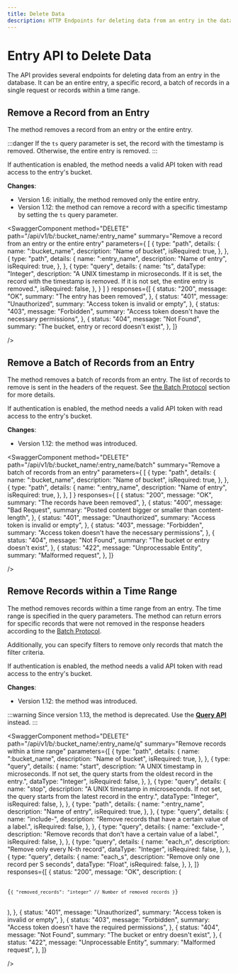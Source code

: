 ```yaml
---
title: Delete Data
description: HTTP Endpoints for deleting data from an entry in the database.
---
```


<head>
  <link
    rel="canonical"
    href="https://www.reduct.store/docs/http-api/entry-api/delete_data"
  />
</head>

# Entry API to Delete Data

The API provides several endpoints for deleting data from an entry in the database. It can be an entire entry, a specific record, a batch of records in a single request or records within a time range.

## Remove a Record from an Entry

The method removes a record from an entry or the entire entry.

:::danger
If the `ts` query parameter is set, the record with the timestamp is removed.
Otherwise, the entire entry is removed.
:::

If authentication is enabled, the method needs a valid API token with read access to the entry's bucket.

**Changes**:

- Version 1.6: initially, the method removed only the entire entry.
- Version 1.12: the method can remove a record with a specific timestamp by setting the `ts` query parameter.


<SwaggerComponent
    method="DELETE"
    path="/api/v1/b/:bucket_name/:entry_name"
    summary="Remove a record from an entry or the entire entry"
    parameters={
        [
            {
                type: "path",
                details: {
                    name: ":bucket_name",
                    description: "Name of bucket",
                    isRequired: true,
                },
            },
            {
                type: "path",
                details: {
                    name: ":entry_name",
                    description: "Name of entry",
                    isRequired: true,
                },
            },
            {
                type: "query",
                details: {
                    name: "ts",
                    dataType: "Integer",
                    description: "A UNIX timestamp in microseconds. If it is set, the record with the timestamp is removed. If it is not set, the entire entry is removed.",
                    isRequired: false,
                },
            }
        ]
    }
    responses={[
        {
            status: "200",
            message: "OK",
            summary: "The entry has been removed",
        },
        {
            status: "401",
            message: "Unauthorized",
            summary: "Access token is invalid or empty",
        },
        {
            status: "403",
            message: "Forbidden",
            summary: "Access token doesn't have the necessary permissions",
        },
        {
            status: "404",
            message: "Not Found",
            summary: "The bucket, entry or record doesn't exist",
        },
    ]}

/>

## Remove a Batch of Records from an Entry

The method removes a batch of records from an entry. The list of records to remove is sent in the headers of
the request. See [the Batch Protocol](/docs/http-api/entry-api/index.mdx#batch-protocol) section for more details.

If authentication is enabled, the method needs a valid API token with read access to the entry's bucket.

**Changes**:

- Version 1.12: the method was introduced.

<SwaggerComponent
    method="DELETE"
    path="/api/v1/b/:bucket_name/:entry_name/batch"
    summary="Remove a batch of records from an entry"
    parameters={
        [
            {
                type: "path",
                details: {
                    name: ":bucket_name",
                    description: "Name of bucket",
                    isRequired: true,
                },
            },
            {
                type: "path",
                details: {
                    name: ":entry_name",
                    description: "Name of entry",
                    isRequired: true,
                },
            },
        ]
    }
    responses={
        [
            {
                status: "200",
                message: "OK",
                summary: "The records have been removed",
            }, {
            status: "400",
            message:
                "Bad Request",
            summary:
                "Posted content bigger or smaller than content-length",
        },
            {
                status: "401",
                message:
                    "Unauthorized",
                summary:
                    "Access token is invalid or empty",
            },
            {
                status: "403",
                message:
                    "Forbidden",
                summary:
                    "Access token doesn't have the necessary permissions",
            },
            {
                status: "404",
                message:
                    "Not Found",
                summary:
                    "The bucket or entry doesn't exist",
            },
            {
                status: "422",
                message:
                    "Unprocessable Entity",
                summary:
                    "Malformed request",
            },
        ]}

/>

## Remove Records within a Time Range

The method removes records within a time range from an entry. The time range is specified in the query
parameters.
The method can return errors for specific records that were not removed in the response headers according to
the [Batch Protocol](/docs/http-api/entry-api/index.mdx#batch-protocol).

Additionally, you can specify filters to remove only records that match the filter criteria.

If authentication is enabled, the method needs a valid API token with read access to the entry's bucket.

**Changes**:

- Version 1.12: the method was introduced.

:::warning
Since version 1.13, the method is deprecated. Use the [**Query API**](/docs/http-api/entry-api/run_query.mdx) instead.
:::

<SwaggerComponent
    method="DELETE"
    path="/api/v1/b/:bucket_name/:entry_name/q"
    summary="Remove records within a time range"
    parameters={[
        {
            type: "path",
            details: {
                name: ":bucket_name",
                description: "Name of bucket",
                isRequired: true,
            },
        },
        {
            type: "query",
            details: {
                name: "start",
                description:
                    "A UNIX timestamp in microseconds. If not set, the query starts from the oldest record in the entry.",
                dataType: "Integer",
                isRequired: false,
            },
        },
        {
            type: "query",
            details: {
                name: "stop",
                description:
                    "A UNIX timestamp in microseconds. If not set, the query starts from the latest record in the entry.",
                dataType: "Integer",
                isRequired: false,
            },
        },
        {
            type: "path",
            details: {
                name: ":entry_name",
                description: "Name of entry",
                isRequired: true,
            },
        },
        {
            type: "query",
            details: {
                name: "include-<label name>",
                description: "Remove records that have a certain value of a label.",
                isRequired: false,
            },
        },
        {
            type: "query",
            details: {
                name: "exclude-<label name>",
                description:
                    "Remove records that don't have a certain value of a label.",
                isRequired: false,
            },
        },
        {
            type: "query",
            details: {
                name: "each_n",
                description: "Remove only every N-th record",
                dataType: "Integer",
                isRequired: false,
            },
        },
        {
            type: "query",
            details: {
                name: "each_s",
                description: "Remove only one record per S seconds",
                dataType: "Float",
                isRequired: false,
            },
        },
    ]}
    responses={[
        {
            status: "200",
            message: "OK",
            description: (
                <pre>
          <code>
            {`{
        "removed_records": "integer" // Number of removed records
        }`}
          </code>
        </pre>
            ),
        },
        {
            status: "401",
            message: "Unauthorized",
            summary: "Access token is invalid or empty",
        },
        {
            status: "403",
            message: "Forbidden",
            summary: "Access token doesn't have the required permissions",
        },
        {
            status: "404",
            message: "Not Found",
            summary: "The bucket or entry doesn't exist",
        },
        {
            status: "422",
            message: "Unprocessable Entity",
            summary: "Malformed request",
        },
    ]}

/>
